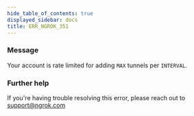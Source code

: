 ```yaml
---
hide_table_of_contents: true
displayed_sidebar: docs
title: ERR_NGROK_351
---
```


### Message

Your account is rate limited for adding `MAX` tunnels per `INTERVAL`.

<ErrorDetails />

### Further help

If you're having trouble resolving this error, please reach out to [support@ngrok.com](mailto:support@ngrok.com?subject=Help%20with%20ERR_NGROK_351)
